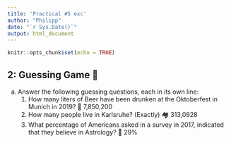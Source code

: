 ```yaml
---
title: 'Practical #5 exc'
author: "Philipp"
date: "`r Sys.Date()`"
output: html_document
---
```


```r
knitr::opts_chunk$set(echo = TRUE)
```

## 2: Guessing Game 🎯

a)  Answer the following guessing questions, each in its own line:
    1)  How many liters of Beer have been drunken at the Oktoberfest in Munich in 2019? 🍻 7,850,200
    2)  How many people live in Karlsruhe? (Exactly) 🏘️ 313,0928
    3)  What percentage of Americans asked in a survey in 2017, indicated that they believe in Astrology? 🌟 29%